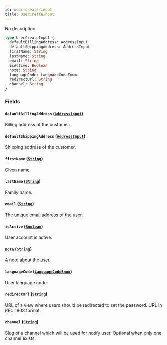 ```yaml
---
id: user-create-input
title: UserCreateInput
---
```


No description

```graphql
type UserCreateInput {
  defaultBillingAddress: AddressInput
  defaultShippingAddress: AddressInput
  firstName: String
  lastName: String
  email: String
  isActive: Boolean
  note: String
  languageCode: LanguageCodeEnum
  redirectUrl: String
  channel: String
}
```

### Fields

#### `defaultBillingAddress` ([`AddressInput`](/developer/api-reference/inputs/address-input.mdx))

Billing address of the customer.

#### `defaultShippingAddress` ([`AddressInput`](/developer/api-reference/inputs/address-input.mdx))

Shipping address of the customer.

#### `firstName` ([`String`](/developer/api-reference/scalars/string.mdx))

Given name.

#### `lastName` ([`String`](/developer/api-reference/scalars/string.mdx))

Family name.

#### `email` ([`String`](/developer/api-reference/scalars/string.mdx))

The unique email address of the user.

#### `isActive` ([`Boolean`](/developer/api-reference/scalars/boolean.mdx))

User account is active.

#### `note` ([`String`](/developer/api-reference/scalars/string.mdx))

A note about the user.

#### `languageCode` ([`LanguageCodeEnum`](/developer/api-reference/enums/language-code-enum.mdx))

User language code.

#### `redirectUrl` ([`String`](/developer/api-reference/scalars/string.mdx))

URL of a view where users should be redirected to set the password. URL in RFC 1808 format.

#### `channel` ([`String`](/developer/api-reference/scalars/string.mdx))

Slug of a channel which will be used for notify user. Optional when only one channel exists.
